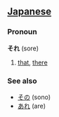 == [[Japanese]] ==                                          
===Pronoun===
'''それ''' (sore)

# [[that]], [[there]]

===See also===
*[[その]] (sono)
* [[あれ]] (are)